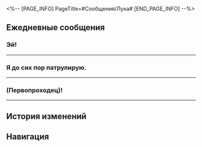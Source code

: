 <%-- [PAGE_INFO]
PageTitle=#Сообщения/Лука#
[END_PAGE_INFO] --%>
{{Сообщение Инфобокс
|id          = 1111
|Изображение = Персонаж Лука Иконка.png
|Тип         = Персонаж
|Отправитель = Лука
|ПодписьСоо  = Если не отвечаю, значит, тренируюсь!
|Фракция     = Ярило-VI
}}

==Ежедневные сообщения==
===Эй!===
{{Сообщения|текст =
:'''Лука:''' Эй!
:'''Лука:''' (Первопроходец)!
:'''Лука:''' Я Лука!
:'''Лука:''' Говорят, ты {{MC|ж=вступила|м=вступил}} в Бойцовский клуб?
:'''Лука:''' Есть время вечером? Приходи смотреть на мой бой.
:{Выбор} Без проблем.
::'''(Первопроходец):''' Без проблем, я приду.
::'''(Первопроходец):''' [[Файл:Стикер ГПП 07 Пом-Пом 05.png|80px|&lbrack;ОК&rbrack;]]
:{Выбор} У меня нет времени.
::'''(Первопроходец):''' Слишком много дел, не получится.
::'''Лука:''' А завтра?
::'''Лука:''' Или послезавтра!
::'''Лука:''' Я каждый день участвую!
::'''(Первопроходец):''' ...Я приду, когда появится время.
:'''Лука:''' Это обещание!
:'''Лука:''' Кстати... Последнее время что-то странное происходит во время моих боёв.
:'''Лука:''' Я постоянно выступаю против вооружённых до зубов бродяг и автоматонов.
:'''Лука:''' [[Файл:Стикер ГПП 07 Пом-Пом 08.png|80px|&lbrack;Шок&rbrack;]]
:'''Лука:''' Разве может считаться бойцом тот, у кого куча оружия и ракет?!
:{Выбор} Времена изменились.
::'''(Первопроходец):''' Времена изменились - Бойцовскому клубу приходится соответствовать.
::'''Лука:''' Хм, звучит логично.
::'''Лука:''' Если честно, я бы тоже хотел, чтобы моя робо-рука могла стрелять ракетами.
::'''Лука:''' Но мне кажется, будто я всё дальше от изначального смысла Бойцовского клуба...
:{Выбор} Это меняет Бойцовский клуб.
::'''(Первопроходец):''' Бои с оружием меняют то, что представляет Бойцовский клуб.
::'''(Первопроходец):''' Бои должны основываться на силе тела!
::'''Лука:''' Вот именно!!!
::'''Лука:''' Только вот... Моя рука тоже сделана из металла...
:'''Лука:''' Ладно, нет смысла много об этом думать.
:'''Лука:''' Не важно, с кем я сражаюсь, я всегда выигрываю!
:{Выбор} Удачи!
:'''(Первопроходец):''' Ты справишься!
:'''(Первопроходец):''' [[Файл:Стикер ГПП 07 Пом-Пом 06.png|80px|&lbrack;Одобрение&rbrack;]]
:'''Лука:''' Не забывай болеть за меня!
}}
----

===Я до сих пор патрулирую.===
{{Сообщения|текст =
:'''Лука:''' Я до сих пор патрулирую.
:'''Лука:''' Умираю с голоду!
:'''Лука:''' (Первопроходец), давай поужинаем вместе!
:'''Лука:''' Что хочешь поесть?
:{Выбор} Шашлык из пещерной саламандры.
::'''(Первопроходец):''' Шашлык из пещерной саламандры.
::'''Лука:''' Ого, ну ты и гурман!
::'''Лука:''' [[Файл:Стикер ГПП 07 Пом-Пом 06.png|80px|&lbrack;Одобрение&rbrack;]]
::'''Лука:''' Будешь моим другом по еде!
:{Выбор} Овощной салат.
::'''(Первопроходец):''' Овощной салат.
::'''Лука:''' ???
::'''Лука:''' ???
::'''Лука:''' Ты шутишь?
::'''Лука:''' [[Файл:Стикер ГПП 07 Пом-Пом 04.png|80px|&lbrack;Отказ&rbrack;]]
::'''Лука:''' Я бы предпочёл, чтобы меня 10 минут избивали на ринге!
:'''Лука:''' Кстати, я знаю один неплохой киоск.
:'''Лука:''' Давай отведаем чего-нибудь вкусненького!
}}
----

===(Первопроходец)!===
{{Сообщения|текст =
:'''Лука:''' (Первопроходец)!
:'''Лука:''' На помощь!
:'''Лука:''' Мне...
:'''Лука:''' Конец...
:{Выбор} Ты проиграл?
::'''(Первопроходец):''' Ты проиграл?
::'''Лука:''' Лучше бы проиграл.
::'''Лука:''' Хотя это невозможно!
:{Выбор} Ты не наелся?
::'''(Первопроходец):''' Ты не наелся?
::'''Лука:''' Вообще-то да.
::'''Лука:''' Но не в этом проблема!
:'''Лука:''' Я встретил Кротов!
:'''Лука:''' [[Файл:Стикер ГПП 07 Пом-Пом 01.png|80px|&lbrack;Приветствие&rbrack;]]
:'''Лука:''' [[Файл:Стикер ГПП 07 Пом-Пом 01.png|80px|&lbrack;Приветствие&rbrack;]]
:'''Лука:''' [[Файл:Стикер ГПП 07 Пом-Пом 01.png|80px|&lbrack;Приветствие&rbrack;]]
:{Выбор} ?
:'''(Первопроходец):''' ?
:'''Лука:''' У меня забрали смартфон.
:'''Лука:''' Погоди.
:{{Диалог|Предупреждение}} Ваш друг Лука не в сети
:{Выбор} ...
:'''(Первопроходец):''' ...
:{{Диалог|Предупреждение}} Ваш друг Лука в сети
:{Выбор} У тебя всё хорошо?
::'''(Первопроходец):''' Ты в порядке? Нужна помощь?
:{Выбор} Дети в порядке?
::'''(Первопроходец):''' Детишки в порядке? Вы повеселились?
:'''Лука:''' [[Файл:Стикер ГПП 07 Пом-Пом 01.png|80px|&lbrack;Приветствие&rbrack;]]
:'''Лука:''' [[Файл:Стикер ГПП 07 Пом-Пом 01.png|80px|&lbrack;Приветствие&rbrack;]]
:'''Лука:''' [[Файл:Стикер ГПП 07 Пом-Пом 01.png|80px|&lbrack;Приветствие&rbrack;]]
:{Выбор} Удачи...
:'''(Первопроходец):''' Удачи...Я болею за тебя...
}}
----

==История изменений==
{{История изменений|3.5}}

==Навигация==
{{Сообщения Навбокс}}